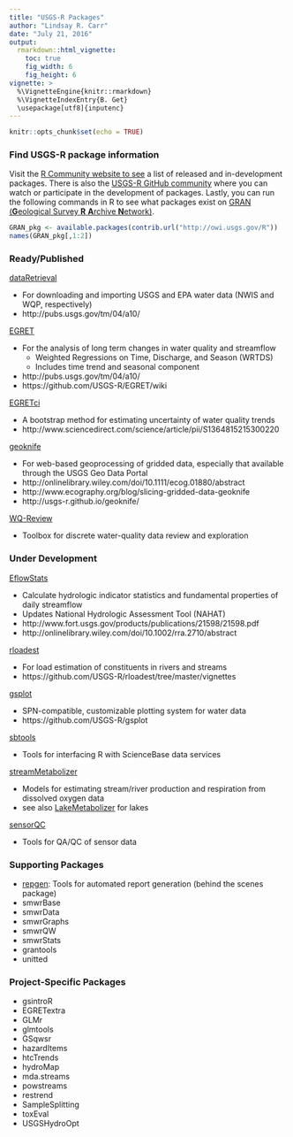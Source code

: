 ```yaml
---
title: "USGS-R Packages"
author: "Lindsay R. Carr"
date: "July 21, 2016"
output: 
  rmarkdown::html_vignette:
    toc: true
    fig_width: 6
    fig_height: 6
vignette: >
  %\VignetteEngine{knitr::rmarkdown}
  %\VignetteIndexEntry{B. Get}
  \usepackage[utf8]{inputenc}
---
```


```r
knitr::opts_chunk$set(echo = TRUE)
```

### Find USGS-R package information

Visit the [R Community website to see](http://owi.usgs.gov/R/) a list of released and in-development packages. There is also the [USGS-R GitHub community](https://github.com/USGS-R) where you can watch or participate in the development of packages. Lastly, you can run the following commands in R to see what packages exist on [GRAN (**G**eological Survey **R** **A**rchive **N**etwork)](GRAN_pkg <- available.packages(contrib.url("http://owi.usgs.gov/R"))
names(GRAN_pkg[,1:2])).

```r
GRAN_pkg <- available.packages(contrib.url("http://owi.usgs.gov/R"))
names(GRAN_pkg[,1:2])
```

### Ready/Published

[dataRetrieval](https://github.com/USGS-R/dataRetrieval) 

* For downloading and importing USGS and EPA water data (NWIS and WQP, respectively)
* http://pubs.usgs.gov/tm/04/a10/

[EGRET](https://github.com/USGS-R/EGRET)

* For the analysis of long term changes in water quality and streamflow
    + Weighted Regressions on Time, Discharge, and Season (WRTDS)
    + Includes time trend and seasonal component
* http://pubs.usgs.gov/tm/04/a10/
* https://github.com/USGS-R/EGRET/wiki

[EGRETci](https://github.com/USGS-R/EGRETci)

* A bootstrap method for estimating uncertainty of water quality trends
* http://www.sciencedirect.com/science/article/pii/S1364815215300220

[geoknife](https://github.com/USGS-R/geoknife)

* For web-based geoprocessing of gridded data, especially that available through the USGS Geo Data Portal
* http://onlinelibrary.wiley.com/doi/10.1111/ecog.01880/abstract
* http://www.ecography.org/blog/slicing-gridded-data-geoknife 
* http://usgs-r.github.io/geoknife/

[WQ-Review](https://github.com/USGS-R/WQ-Review)

* Toolbox for discrete water-quality data review and exploration

### Under Development

[EflowStats](https://github.com/USGS-R/EflowStats)

* Calculate hydrologic indicator statistics and fundamental properties of daily streamflow
* Updates National Hydrologic Assessment Tool (NAHAT)
* http://www.fort.usgs.gov/products/publications/21598/21598.pdf
* http://onlinelibrary.wiley.com/doi/10.1002/rra.2710/abstract 

[rloadest](https://github.com/USGS-R/rloadest)

* For load estimation of constituents in rivers and streams
* https://github.com/USGS-R/rloadest/tree/master/vignettes 

[gsplot](https://github.com/USGS-R/gsplot)

* SPN-compatible, customizable plotting system for water data
* https://github.com/USGS-R/gsplot 

[sbtools](https://github.com/USGS-R/sbtools)

* Tools for interfacing R with ScienceBase data services

[streamMetabolizer](https://github.com/USGS-R/streamMetabolizer)

* Models for estimating stream/river production and respiration from dissolved oxygen data
* see also [LakeMetabolizer](https://github.com/GLEON/LakeMetabolizer) for lakes

[sensorQC](https://github.com/USGS-R/sensorQC)

* Tools for QA/QC of sensor data

### Supporting Packages

* [repgen](https://github.com/USGS-R/repgen): Tools for automated report generation (behind the scenes package)
* smwrBase
* smwrData
* smwrGraphs
* smwrQW
* smwrStats
* grantools
* unitted

### Project-Specific Packages
* gsintroR
* EGRETextra
* GLMr
* glmtools
* GSqwsr
* hazardItems
* htcTrends
* hydroMap
* mda.streams
* powstreams
* restrend
* SampleSplitting
* toxEval
* USGSHydroOpt

